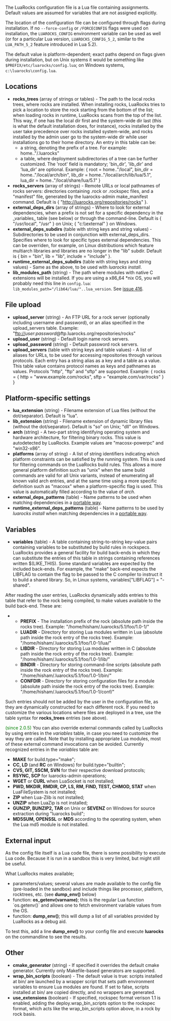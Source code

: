 The LuaRocks configuration file is a Lua file containing assignments. Default values are assumed for variables that are not assigned explicitly.

The location of the configuration file can be configured through flags during installation. If no <code>--force-config</code> or <code>/FORCECONFIG</code> flags were used on installation, the <code>LUAROCKS_CONFIG</code> environment variable can be used as well (or for a particular Lua version, <code>LUAROCKS_CONFIG_5_2</code>, similar to the <code>LUA_PATH_5_2</code> feature introduced in Lua 5.2).

The default value is platform-dependent; exact paths depend on flags given during installation, but on Unix systems it would be something like <code>$PREFIX/etc/luarocks/config.lua</code>; on Windows systems, <code>c:\luarocks\config.lua</code>.

== Locations ==

* '''rocks_trees''' (array of strings or tables) - The path to the local rocks trees, where rocks are installed. When installing rocks, LuaRocks tries to pick a location to store the rock starting from the bottom of the list; when loading rocks in runtime, LuaRocks scans from the top of the list. This way, if one has the local dir first and the system-wide dir last (this is what the default installation does, for instance), rocks installed by the user take precedence over rocks installed system-wide, and rocks installed by the admin user go to the system-wide dir while user installations go to their home directory. An entry in this table can be:
** a string, denoting the prefix of a tree. For example: home.."/.luarocks"
** a table, where deployment subdirectories of a tree can be further customized. The 'root' field is mandatory; 'bin_dir', 'lib_dir' and 'lua_dir' are optional. Example: { root = home.."/local", bin_dir = home.."/local/arch/bin", lib_dir = home.."/local/arch/lib/lua/5.1", lua_dir = home.."/local/share/lua/5.1" }
* '''rocks_servers''' (array of strings) - Remote URLs or local pathnames of rocks servers: directories containing .rock or .rockspec files, and a "manifest" file, generated by the luarocks-admin make_manifest command. Default is { "http://luarocks.org/repositories/rocks" }.
* '''external_deps_dirs''' (array of strings) - Where to look for external dependencies, when a prefix is not set for a specific dependency in the _variables_ table (see below) or through the command-line. Default is { "/usr/local", "/usr" } on Unix; { "c:\\external" } on Windows.
* '''external_deps_subdirs''' (table with string keys and string values) - Subdirectories to be used in conjunction with external_deps_dirs. Specifies where to look for specific types external dependencies. This can be overriden, for example, on Linux distributions which feature multiarch libraries and libraries are no longer in the "lib" subdir. Default is { bin = "bin", lib = "lib", include = "include" }.
* '''runtime_external_deps_subdirs''' (table with string keys and string values) - Same as the above, to be used with ''luarocks install''.
* '''lib_modules_path''' (string) - The path where modules with native C extensions will be installed. If you are using a x86_64 *nix OS, you will probably need this line in <code>config.lua</code>: <code>lib_modules_path="/lib64/lua/"..lua_version</code>. See [https://github.com/keplerproject/luarocks/issues/416 issue 416].

== File upload ==

* '''upload_server''' (string) - An FTP URL for a rock server (optionally including username and password), or an alias specified in the upload_servers table. Example: "ftp://''user'':''password''@ftp.luarocks.org/repositories/rocks"
* '''upload_user''' (string) - Default login name rock servers.
* '''upload_password''' (string) - Default password rock servers.
* '''upload_servers''' (table with string keys and table values) - A list of aliases for URLs, to be used for accessing repositories through various protocols. Each entry has a string alias as a key and a table as a value. This table value contains protocol names as keys and pathnames as values. Protocols "http", "ftp" and "sftp" are supported. Example: { rocks = { http = "www.example.com/rocks", sftp = "example.com/var/rocks" } }

== Platform-specific settings ==

* '''lua_extension''' (string) - Filename extension of Lua files (without the dot/separator). Default is "lua".
* '''lib_extension''' (string) - Filename extension of dynamic library files (without the dot/separator). Default is "so" on Unix; "dll" on Windows.
* '''arch''' (string) - A two-part string identifying operating system and hardware architecture, for filtering binary rocks. This value is autodetected by LuaRocks. Example values are "macosx-powerpc" and "win32-x86".
* '''platforms''' (array of string) - A list of string identifiers indicating which platform constraints can be satisfied by the running system. This is used for filtering commands on the LuaRocks build rules. This allows a more general platform definition such as "unix" when the same build commands are valid for all Unix variants, instead of enumerating all known valid arch entries, and at the same time using a more specific definition such as "macosx" when a platform-specific flag is used. This value is automatically filled according to the value of ''arch''.
* '''external_deps_patterns''' (table) - Name patterns to be used when matching dependencies in a  [[Platform-agnostic external dependencies|portable way]].
* '''runtime_external_deps_patterns''' (table) - Name patterns to be used by ''luarocks install'' when matching dependencies in a [[Platform-agnostic external dependencies|portable way]].

== Variables ==

* '''variables''' (table) - A table containing string-to-string key-value pairs containing variables to be substituted by build rules in rockspecs. LuaRocks provides a general facility for build back-ends in which they can substitute the entries of this table in strings containing references written $(LIKE_THIS). Some standard variables are expected by the included back-ends. For example, the "make" back-end expects the LIBFLAG to contain the flag to be passed to the C compiler to instruct it to build a shared library. So, in Linux systems, variables<nowiki>["LIBFLAG"]</nowiki> = "-shared".

After reading the user entries, LuaRocks dynamically adds entries to this table that refer to the rock being compiled, to make values available to the build back-end. These are:
** '''PREFIX''' - The installation prefix of the rock (absolute path inside the rocks tree). Example: "/home/hisham/.luarocks/5.1/foo/1.0-1/"
** '''LUADIR''' - Directory for storing Lua modules written in Lua (absolute path inside the rock entry of the rocks tree). Example: "/home/hisham/.luarocks/5.1/foo/1.0-1/lua/"
** '''LIBDIR''' - Directory for storing Lua modules written in C (absolute path inside the rock entry of the rocks tree). Example: "/home/hisham/.luarocks/5.1/foo/1.0-1/lib/"
** '''BINDIR''' - Directory for storing command-line scripts (absolute path inside the rock entry of the rocks tree). Example: "/home/hisham/.luarocks/5.1/foo/1.0-1/bin/"
** '''CONFDIR''' - Directory for storing configuration files for a module (absolute path inside the rock entry of the rocks tree). Example: "/home/hisham/.luarocks/5.1/foo/1.0-1/conf/"
Such entries should not be added by the user in the configuration file, as they are dynamically constructed for each different rock. If you need to customize the various locations where files are deployed in a tree, use the table syntax for '''rocks_trees''' entries (see above).

<font color="green">(since 2.0.5)</font> You can also override external commands called by LuaRocks by using entries in the ''variables'' table, in case you need to customize the way they are called. Note that by installing appropriate Lua modules, most of these external command invocations can be avoided. Currently recognized entries in the ''variables'' table are:
* '''MAKE''' for build.type="make";
* '''CC, LD''' (and '''RC''' on Windows) for build.type="builtin";
* '''CVS, GIT, SSCM, SVN''' for their respective download protocols;
* '''RSYNC, SCP''' for luarocks-admin operations;
* '''WGET''' or '''CURL''' when LuaSocket is not installed;
* '''PWD, MKDIR, RMDIR, CP, LS, RM, FIND, TEST, CHMOD, STAT''' when LuaFileSystem is not installed;
* '''ZIP''' when Lua-Zlib is not installed;
* '''UNZIP''' when LuaZip is not installed;
* '''GUNZIP, BUNZIP2, TAR''' on Unix or '''SEVENZ''' on Windows for source extraction during "luarocks build";
* '''MD5SUM, OPENSSL''' or '''MD5''' according to the operating system, when the Lua md5 module is not installed.

== External input ==

As the config file itself is a Lua code file, there is some possibility to execute Lua code. Because it is run in a sandbox this is very limited, but might still be useful.

What LuaRocks makes available;
* parameters/values; several values are made available to the config file (pre-loaded in the sandbox) and include things like processor, platform, rocktrees, etc. (see '''dump_env()''' below)
* function: '''os_getenv(varname)'''; this is the regular Lua function `os.getenv()` and allows one to fetch environment variable values from the OS.
* function: '''dump_env()'''; this will dump a list of all variables provided by LuaRocks as a debug aid.

To test this, add a line '''dump_env()''' to your config file and execute '''luarocks''' on the commandline to see the results.

== Other ==

* '''cmake_generator''' (string) - If specified it overrides the default cmake generator. Currently only Makefile-based generators are supported.
* '''wrap_bin_scripts''' (boolean) - The default value is true: scripts installed at bin/ are launched by a wrapper script that sets path environment variables to ensure Lua modules are found. If set to false, scripts installed at bin/ are copied directly, and no wrappers are generated.
* '''use_extensions''' (boolean) - If specified, rockspec format verison 1.1 is enabled, adding the deploy.wrap_bin_scripts option to the rockspec format, which acts like the wrap_bin_scripts option above, in a rock by rock basis.
